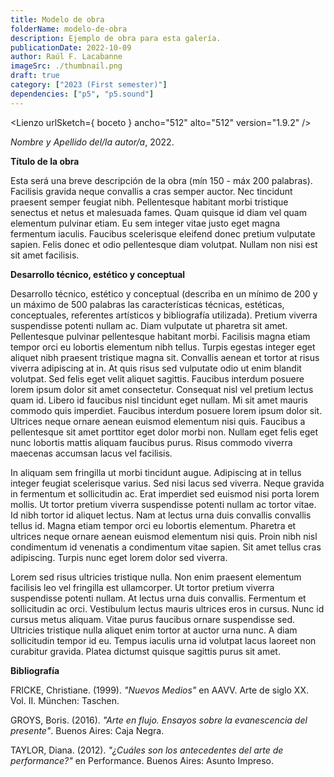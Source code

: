 ```yaml
---
title: Modelo de obra
folderName: modelo-de-obra
description: Ejemplo de obra para esta galería.
publicationDate: 2022-10-09
author: Raúl F. Lacabanne
imageSrc: ./thumbnail.png
draft: true
category: ["2023 (First semester)"]
dependencies: ["p5", "p5.sound"]
---
```



<Lienzo urlSketch={ boceto } ancho="512" alto="512" version="1.9.2" />

_Nombre y Apellido del/la autor/a_, 2022.

**Título de la obra**

Esta será una breve descripción de la obra (mín 150 - máx 200 palabras). Facilisis gravida neque convallis a cras semper auctor. Nec tincidunt praesent semper feugiat nibh. Pellentesque habitant morbi tristique senectus et netus et malesuada fames. Quam quisque id diam vel quam elementum pulvinar etiam. Eu sem integer vitae justo eget magna fermentum iaculis. Faucibus scelerisque eleifend donec pretium vulputate sapien. Felis donec et odio pellentesque diam volutpat. Nullam non nisi est sit amet facilisis.

**Desarrollo técnico, estético y conceptual**

Desarrollo técnico, estético y conceptual (describa en un mínimo de 200 y un máximo de 500 palabras las características técnicas, estéticas, conceptuales, referentes artísticos y bibliografía utilizada). Pretium viverra suspendisse potenti nullam ac. Diam vulputate ut pharetra sit amet. Pellentesque pulvinar pellentesque habitant morbi. Facilisis magna etiam tempor orci eu lobortis elementum nibh tellus. Turpis egestas integer eget aliquet nibh praesent tristique magna sit. Convallis aenean et tortor at risus viverra adipiscing at in. At quis risus sed vulputate odio ut enim blandit volutpat. Sed felis eget velit aliquet sagittis. Faucibus interdum posuere lorem ipsum dolor sit amet consectetur. Consequat nisl vel pretium lectus quam id. Libero id faucibus nisl tincidunt eget nullam. Mi sit amet mauris commodo quis imperdiet. Faucibus interdum posuere lorem ipsum dolor sit. Ultrices neque ornare aenean euismod elementum nisi quis. Faucibus a pellentesque sit amet porttitor eget dolor morbi non. Nullam eget felis eget nunc lobortis mattis aliquam faucibus purus. Risus commodo viverra maecenas accumsan lacus vel facilisis.

In aliquam sem fringilla ut morbi tincidunt augue. Adipiscing at in tellus integer feugiat scelerisque varius. Sed nisi lacus sed viverra. Neque gravida in fermentum et sollicitudin ac. Erat imperdiet sed euismod nisi porta lorem mollis. Ut tortor pretium viverra suspendisse potenti nullam ac tortor vitae. Id nibh tortor id aliquet lectus. Nam at lectus urna duis convallis convallis tellus id. Magna etiam tempor orci eu lobortis elementum. Pharetra et ultrices neque ornare aenean euismod elementum nisi quis. Proin nibh nisl condimentum id venenatis a condimentum vitae sapien. Sit amet tellus cras adipiscing. Turpis nunc eget lorem dolor sed viverra.

Lorem sed risus ultricies tristique nulla. Non enim praesent elementum facilisis leo vel fringilla est ullamcorper. Ut tortor pretium viverra suspendisse potenti nullam. At lectus urna duis convallis. Fermentum et sollicitudin ac orci. Vestibulum lectus mauris ultrices eros in cursus. Nunc id cursus metus aliquam. Vitae purus faucibus ornare suspendisse sed. Ultricies tristique nulla aliquet enim tortor at auctor urna nunc. A diam sollicitudin tempor id eu. Tempus iaculis urna id volutpat lacus laoreet non curabitur gravida. Platea dictumst quisque sagittis purus sit amet.

**Bibliografía**

FRICKE, Christiane. (1999). _"Nuevos Medios"_ en AAVV. Arte de siglo XX. Vol. II. München: Taschen.

GROYS, Boris. (2016). _"Arte en flujo. Ensayos sobre la evanescencia del presente"_. Buenos Aires: Caja Negra.

TAYLOR, Diana. (2012). _"¿Cuáles son los antecedentes del arte de performance?"_ en Performance. Buenos Aires: Asunto Impreso.
